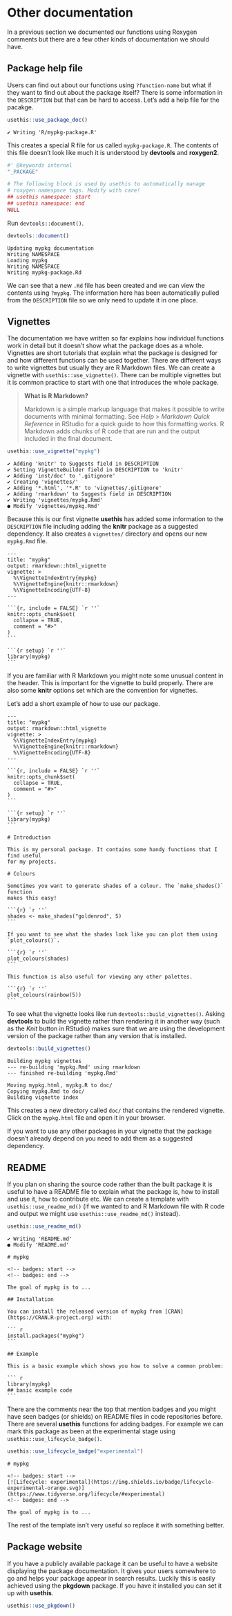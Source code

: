 # Other documentation

In a previous section we documented our functions using Roxygen comments but
there are a few other kinds of documentation we should have.

## Package help file

Users can find out about our functions using `?function-name` but what if they
want to find out about the package itself? There is some information in the
`DESCRIPTION` but that can be hard to access. Let's add a help file for the
pacakge.

```r
usethis::use_package_doc()
```

```{}
✔ Writing 'R/mypkg-package.R'
```

This creates a special R file for us called `mypkg-package.R`. The contents of
this file doesn't look like much it is understood by **devtools** and
**roxygen2**.

```r
#' @keywords internal
"_PACKAGE"

# The following block is used by usethis to automatically manage
# roxygen namespace tags. Modify with care!
## usethis namespace: start
## usethis namespace: end
NULL
```

Run `devtools::document()`. 

```r
devtools::document()
```

```{}
Updating mypkg documentation
Writing NAMESPACE
Loading mypkg
Writing NAMESPACE
Writing mypkg-package.Rd
```

We can see that a new `.Rd` file has been created and we can view the contents
using `?mypkg`. The information here has been automatically pulled from the
`DESCRIPTION` file so we only need to update it in one place.

## Vignettes

The documentation we have written so far explains how individual functions
work in detail but it doesn't show what the package does as a whole. Vignettes
are short tutorials that explain what the package is designed for and how 
different functions can be used together. There are different ways to write
vignettes but usually they are R Markdown files. We can create a vignette with
`usethis::use_vignette()`. There can be multiple vignettes but it is common
practice to start with one that introduces the whole package.

> **What is R Markdown?**
>
> Markdown is a simple markup language that makes it possible to write documents
> with minimal formatting. See _Help_ > _Markdown Quick Reference_ in RStudio
> for a quick guide to how this formatting works. R Markdown adds chunks of R
> code that are run and the output included in the final document. 

```r
usethis::use_vignette("mypkg")
```

```{}
✔ Adding 'knitr' to Suggests field in DESCRIPTION
✔ Setting VignetteBuilder field in DESCRIPTION to 'knitr'
✔ Adding 'inst/doc' to '.gitignore'
✔ Creating 'vignettes/'
✔ Adding '*.html', '*.R' to 'vignettes/.gitignore'
✔ Adding 'rmarkdown' to Suggests field in DESCRIPTION
✔ Writing 'vignettes/mypkg.Rmd'
● Modify 'vignettes/mypkg.Rmd'
```

Because this is our first vignette **usethis** has added some information to
the `DESCRIPTION` file including adding the **knitr** package as a suggested
dependency. It also creates a `vignettes/` directory and opens our new
`mypkg.Rmd` file.

````
---
title: "mypkg"
output: rmarkdown::html_vignette
vignette: >
  %\VignetteIndexEntry{mypkg}
  %\VignetteEngine{knitr::rmarkdown}
  %\VignetteEncoding{UTF-8}
---

```{r, include = FALSE} `r ''`
knitr::opts_chunk$set(
  collapse = TRUE,
  comment = "#>"
)
```

```{r setup} `r ''`
library(mypkg)
```

````

If you are familiar with R Markdown you might note some unusual content in the
header. This is important for the vignette to build properly. There are also
some **knitr** options set which are the convention for vignettes.

Let's add a short example of how to use our package.

````
---
title: "mypkg"
output: rmarkdown::html_vignette
vignette: >
  %\VignetteIndexEntry{mypkg}
  %\VignetteEngine{knitr::rmarkdown}
  %\VignetteEncoding{UTF-8}
---

```{r, include = FALSE} `r ''`
knitr::opts_chunk$set(
  collapse = TRUE,
  comment = "#>"
)
```

```{r setup} `r ''`
library(mypkg)
```

# Introduction

This is my personal package. It contains some handy functions that I find useful
for my projects.

# Colours

Sometimes you want to generate shades of a colour. The `make_shades()` function
makes this easy!

```{r} `r ''`
shades <- make_shades("goldenrod", 5)
```

If you want to see what the shades look like you can plot them using
`plot_colours()`.

```{r} `r ''`
plot_colours(shades)
```

This function is also useful for viewing any other palettes.

```{r} `r ''`
plot_colours(rainbow(5))
```
````

To see what the vignette looks like run `devtools::build_vignettes()`. Asking
**devtools** to build the vignette rather than rendering it in another way
(such as the _Knit_ button in RStudio) makes sure that we are using the
development version of the package rather than any version that is installed.

```r
devtools::build_vignettes()
```

```{}
Building mypkg vignettes
--- re-building 'mypkg.Rmd' using rmarkdown
--- finished re-building 'mypkg.Rmd'

Moving mypkg.html, mypkg.R to doc/
Copying mypkg.Rmd to doc/
Building vignette index
```

This creates a new directory called `doc/` that contains the rendered vignette.
Click on the `mypkg.html` file and open it in your browser.

If you want to use any other packages in your vignette that the package doesn't
already depend on you need to add them as a suggested dependency.

## README

If you plan on sharing the source code rather than the built package it is
useful to have a README file to explain what the package is, how to install and
use it, how to contribute etc. We can create a template with
`usethis::use_readme_md()` (if we wanted to and R Markdown file with R code and
output we might use `usethis::use_readme_md()` instead).

```r
usethis::use_readme_md()
```

```{}
✔ Writing 'README.md'
● Modify 'README.md'
```

````
# mypkg

<!-- badges: start -->
<!-- badges: end -->

The goal of mypkg is to ...

## Installation

You can install the released version of mypkg from [CRAN](https://CRAN.R-project.org) with:

``` r
install.packages("mypkg")
```

## Example

This is a basic example which shows you how to solve a common problem:

``` r
library(mypkg)
## basic example code
```
````

There are the comments near the top that mention badges and you might have seen
badges (or shields) on README files in code repositories before. There are
several **usethis** functions for adding badges. For example we can mark this
package as been at the experimental stage using
`usethis::use_lifecycle_badge()`.

```r
usethis::use_lifecycle_badge("experimental")
```

```
# mypkg

<!-- badges: start -->
[![Lifecycle: experimental](https://img.shields.io/badge/lifecycle-experimental-orange.svg)](https://www.tidyverse.org/lifecycle/#experimental)
<!-- badges: end -->

The goal of mypkg is to ...
```

The rest of the template isn't very useful so replace it with something better.

## Package website

If you have a publicly available package it can be useful to have a website
displaying the package documentation. It gives your users somewhere to go and
helps your package appear in search results. Luckily this is easily achieved
using the **pkgdown** package. If you have it installed you can set it up with
**usethis**.

```r
usethis::use_pkgdown()
```


